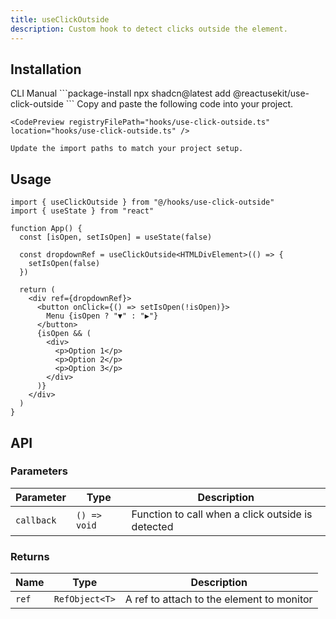 ```yaml
---
title: useClickOutside
description: Custom hook to detect clicks outside the element.
---
```


## Installation

<CodeTabs>
  <TabsList>
    <TabsTrigger value="cli">CLI</TabsTrigger>
    <TabsTrigger value="manual">Manual</TabsTrigger>
  </TabsList>
  
  <TabsContent value="cli">
    ```package-install
    npx shadcn@latest add @reactusekit/use-click-outside
    ```
  </TabsContent>
  
  <TabsContent value="manual">
    Copy and paste the following code into your project.

    <CodePreview registryFilePath="hooks/use-click-outside.ts" location="hooks/use-click-outside.ts" />

    Update the import paths to match your project setup.

  </TabsContent>
</CodeTabs>

## Usage

```tsx
import { useClickOutside } from "@/hooks/use-click-outside"
import { useState } from "react"

function App() {
  const [isOpen, setIsOpen] = useState(false)

  const dropdownRef = useClickOutside<HTMLDivElement>(() => {
    setIsOpen(false)
  })

  return (
    <div ref={dropdownRef}>
      <button onClick={() => setIsOpen(!isOpen)}>
        Menu {isOpen ? "▼" : "▶"}
      </button>
      {isOpen && (
        <div>
          <p>Option 1</p>
          <p>Option 2</p>
          <p>Option 3</p>
        </div>
      )}
    </div>
  )
}
```

## API

### Parameters

| Parameter  | Type         | Description                                       |
| ---------- | ------------ | ------------------------------------------------- |
| `callback` | `() => void` | Function to call when a click outside is detected |

### Returns

| Name  | Type           | Description                               |
| ----- | -------------- | ----------------------------------------- |
| `ref` | `RefObject<T>` | A ref to attach to the element to monitor |

